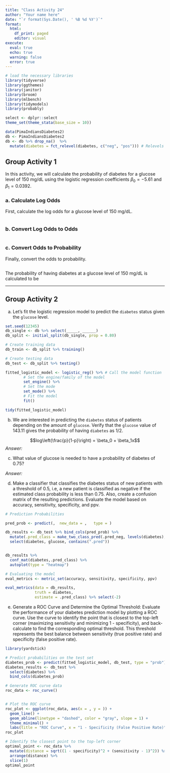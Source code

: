 ```yaml
---
title: "Class Activity 24"
author: "Your name here"
date: "`r format(Sys.Date(), ' %B %d %Y')`"
format:
  html:
    df_print: paged
    editor: visual
execute: 
  eval: true
  echo: true
  warning: false
  error: true
---
```


```r
# load the necessary libraries
library(tidyverse) 
library(ggthemes)
library(janitor)
library(broom)
library(mlbench)
library(tidymodels)
library(probably)

select <- dplyr::select
theme_set(theme_stata(base_size = 10))

data(PimaIndiansDiabetes2)
db <- PimaIndiansDiabetes2
db <- db %>% drop_na()  %>% 
  mutate(diabetes = fct_relevel(diabetes, c("neg", "pos"))) # Relevels 'diabetes' factor to ensure 'neg' comes before 'pos'
```

\vspace*{1in}

## Group Activity 1

In this activity, we will calculate the probability of diabetes for a glucose level of 150 mg/dL using the logistic regression coefficients $\beta_0 = -5.61$ and $\beta_1 = 0.0392$.

### a. Calculate Log Odds

First, calculate the log odds for a glucose level of 150 mg/dL.

```r

```

### b. Convert Log Odds to Odds

```r

```

### c. Convert Odds to Probability

Finally, convert the odds to probability.

```r

```

The probability of having diabetes at a glucose level of 150 mg/dL is calculated to be

------------------------------------------------------------------------

## Group Activity 2

a.  Let's fit the logistic regression model to predict the `diabetes` status given the `glucose` level.

```r
set.seed(12345)
db_single <- db %>% select(_____, ______)
db_split <- initial_split(db_single, prop = 0.80)

# Create training data
db_train <- db_split %>% training()

# Create testing data
db_test <- db_split %>% testing()

fitted_logistic_model <- logistic_reg() %>% # Call the model function
        # Set the engine/family of the model
        set_engine() %>%
        # Set the mode
        set_mode() %>%
        # Fit the model
        fit()

tidy(fitted_logistic_model)
```

b.  We are interested in predicting the `diabetes` status of patients depending on the amount of `glucose`. Verify that the `glucose` value of 143.11 gives the probability of having `diabetes` as 1/2.

$$log\left(\frac{p}{1-p}\right)  = \beta_0 + \beta_1x$$ *Answer:*

c.  What value of glucose is needed to have a probability of diabetes of 0.75?

*Answer:*

d.  Make a classifier that classifies the diabetes status of new patients with a threshold of 0.5, i.e, a new patient is classified as negative if the estimated class probability is less than 0.75. Also, create a confusion matrix of the resulting predictions. Evaluate the model based on accuracy, sensitivity, specificity, and ppv.

```r
# Prediction Probabilities

pred_prob <- predict(,  new_data = ,   type = )

db_results <- db_test %>% bind_cols(pred_prob) %>%
  mutate(.pred_class = make_two_class_pred(.pred_neg, levels(diabetes), threshold = .55)) %>%
  select(diabetes, glucose, contains(".pred"))


db_results %>%  
  conf_mat(diabetes,.pred_class) %>% 
  autoplot(type = "heatmap")

# Evaluating the model
eval_metrics <- metric_set(accuracy, sensitivity, specificity, ppv)

eval_metrics(data = db_results,
             truth = diabetes,
             estimate = .pred_class) %>% select(-2) 
```

e.  Generate a ROC Curve and Determine the Optimal Threshold: Evaluate the performance of your diabetes prediction model by plotting a ROC curve. Use the curve to identify the point that is closest to the top-left corner (maximizing sensitivity and minimizing 1 - specificity), and back-calculate to find the corresponding optimal threshold. This threshold represents the best balance between sensitivity (true positive rate) and specificity (false positive rate).

```r
library(yardstick)

# Predict probabilities on the test set
diabetes_prob <- predict(fitted_logistic_model, db_test, type = "prob")
diabetes_results <- db_test %>% 
  select(diabetes) %>%
  bind_cols(diabetes_prob)

# Generate ROC curve data
roc_data <- roc_curve()


# Plot the ROC curve
roc_plot <- ggplot(roc_data, aes(x = , y = )) +
  geom_line() +
  geom_abline(linetype = "dashed", color = "gray", slope = 1) +
  theme_minimal() +
  labs(title = "ROC Curve", x = "1 - Specificity (False Positive Rate)", y = "Sensitivity (True Positive Rate)")
roc_plot

# Identify the closest point to the top-left corner
optimal_point <- roc_data %>%
  mutate(distance = sqrt((1 - specificity)^2 + (sensitivity - 1)^2)) %>%
  arrange(distance) %>%
  slice(1)
optimal_point
```
